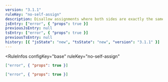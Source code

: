 ```yaml
---
version: "3.1.1"
ruleKey: "no-self-assign"
description: Disallow assignments where both sides are exactly the same
jsEntry: ["error", { "props": true }]
previousJsEntry: null
tsEntry: ["error", { "props": true }]
previousTsEntry: null
history: [{ "jsState": "new", "tsState": "new", "version": "3.1.1" }]
---
```


<RuleInfos 
  configKey="base" 
  ruleKey="no-self-assign" 
>

```json
["error", { "props": true }]
```

```json
["error", { "props": true }]
```

</RuleInfos>
